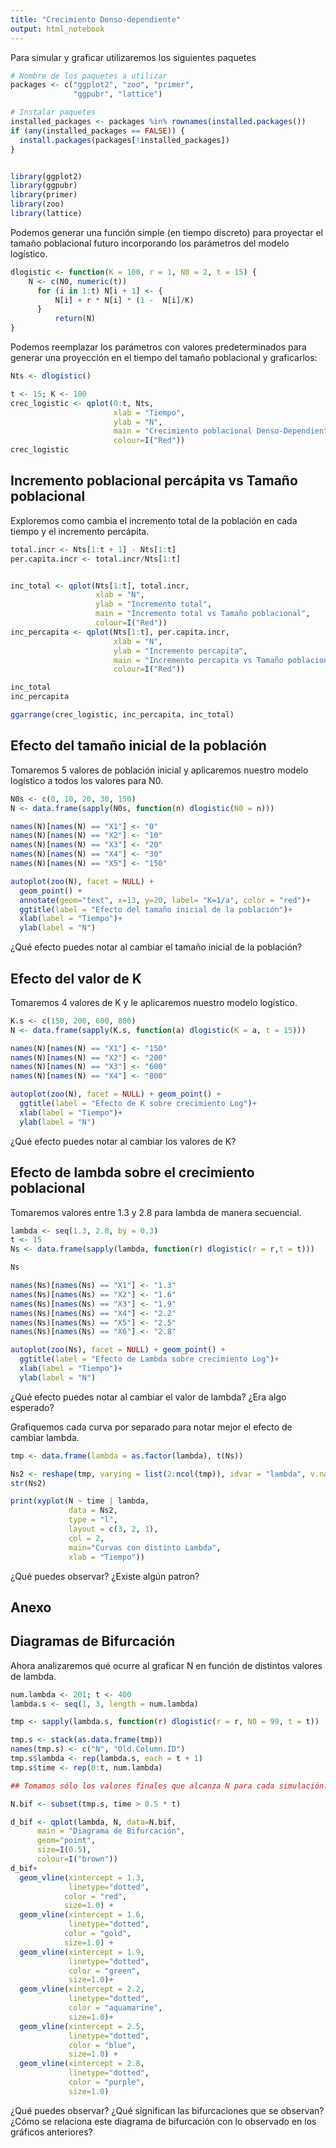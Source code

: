 ```yaml
---
title: "Crecimiento Denso-dependiente"
output: html_notebook
---
```


Para simular y graficar utilizaremos los siguientes paquetes

```r
# Nombre de los paquetes a utilizar
packages <- c("ggplot2", "zoo", "primer",
              "ggpubr", "lattice")

# Instalar paquetes
installed_packages <- packages %in% rownames(installed.packages())
if (any(installed_packages == FALSE)) {
  install.packages(packages[!installed_packages])
}


library(ggplot2)
library(ggpubr)
library(primer)
library(zoo)
library(lattice)
```
Podemos generar una función simple (en tiempo discreto) para proyectar el tamaño poblacional futuro incorporando los parámetros del modelo logístico.

```r
dlogistic <- function(K = 100, r = 1, N0 = 2, t = 15) {
    N <- c(N0, numeric(t))
      for (i in 1:t) N[i + 1] <- {
          N[i] + r * N[i] * (1 -  N[i]/K)
      }
          return(N)
}
```

Podemos reemplazar los parámetros con valores predeterminados para generar una proyección en el tiempo del tamaño poblacional y graficarlos: 

```r
Nts <- dlogistic()

t <- 15; K <- 100
crec_logistic <- qplot(0:t, Nts, 
                       xlab = "Tiempo", 
                       ylab = "N",
                       main = "Crecimiento poblacional Denso-Dependiente", 
                       colour=I("Red"))
crec_logistic
```

## Incremento poblacional percápita vs Tamaño poblacional
Exploremos como cambia el incremento total de la población en cada tiempo y el incremento percápita.

```r
total.incr <- Nts[1:t + 1] - Nts[1:t]
per.capita.incr <- total.incr/Nts[1:t]


inc_total <- qplot(Nts[1:t], total.incr,
                   xlab = "N",
                   ylab = "Incremento total",
                   main = "Incremento total vs Tamaño poblacional",
                   colour=I("Red"))
inc_percapita <- qplot(Nts[1:t], per.capita.incr,
                       xlab = "N",
                       ylab = "Incremento percapita",
                       main = "Incremento percapita vs Tamaño poblacional",
                       colour=I("Red"))

inc_total
inc_percapita

ggarrange(crec_logistic, inc_percapita, inc_total)
```

## Efecto del tamaño inicial de la población

Tomaremos 5 valores de población inicial y aplicaremos nuestro modelo logístico a todos los valores para N0.

```r
N0s <- c(0, 10, 20, 30, 150)
N <- data.frame(sapply(N0s, function(n) dlogistic(N0 = n)))

names(N)[names(N) == "X1"] <- "0"
names(N)[names(N) == "X2"] <- "10"
names(N)[names(N) == "X3"] <- "20"
names(N)[names(N) == "X4"] <- "30"
names(N)[names(N) == "X5"] <- "150"

autoplot(zoo(N), facet = NULL) + 
  geom_point() + 
  annotate(geom="text", x=13, y=20, label= "K=1/a", color = "red")+
  ggtitle(label = "Efecto del tamaño inicial de la población")+
  xlab(label = "Tiempo")+
  ylab(label = "N")
```

¿Qué efecto puedes notar al cambiar el tamaño inicial de la población?


## Efecto del valor de K

Tomaremos 4 valores de K y le aplicaremos nuestro modelo logístico.

```r
K.s <- c(150, 200, 600, 800)
N <- data.frame(sapply(K.s, function(a) dlogistic(K = a, t = 15)))

names(N)[names(N) == "X1"] <- "150"
names(N)[names(N) == "X2"] <- "200"
names(N)[names(N) == "X3"] <- "600"
names(N)[names(N) == "X4"] <- "800"

autoplot(zoo(N), facet = NULL) + geom_point() + 
  ggtitle(label = "Efecto de K sobre crecimiento Log")+
  xlab(label = "Tiempo")+
  ylab(label = "N")
```

¿Qué efecto puedes notar al cambiar los valores de K?

## Efecto de lambda sobre el crecimiento poblacional

Tomaremos valores entre 1.3 y 2.8 para lambda de manera secuencial.

```r
lambda <- seq(1.3, 2.8, by = 0.3)
t <- 15
Ns <- data.frame(sapply(lambda, function(r) dlogistic(r = r,t = t)))

Ns

names(Ns)[names(Ns) == "X1"] <- "1.3"
names(Ns)[names(Ns) == "X2"] <- "1.6"
names(Ns)[names(Ns) == "X3"] <- "1.9"
names(Ns)[names(Ns) == "X4"] <- "2.2"
names(Ns)[names(Ns) == "X5"] <- "2.5"
names(Ns)[names(Ns) == "X6"] <- "2.8"

autoplot(zoo(Ns), facet = NULL) + geom_point() + 
  ggtitle(label = "Efecto de Lambda sobre crecimiento Log")+
  xlab(label = "Tiempo")+
  ylab(label = "N")
```

¿Qué efecto puedes notar al cambiar el valor de lambda? ¿Era algo esperado?

Grafiquemos cada curva por separado para notar mejor el efecto de cambiar lambda.

```r
tmp <- data.frame(lambda = as.factor(lambda), t(Ns))

Ns2 <- reshape(tmp, varying = list(2:ncol(tmp)), idvar = "lambda", v.names = "N", direction = "long")
str(Ns2)

print(xyplot(N ~ time | lambda, 
             data = Ns2, 
             type = "l", 
             layout = c(3, 2, 1), 
             col = 2,
             main="Curvas con distinto Lambda",
             xlab = "Tiempo"))
```

¿Qué puedes observar? ¿Existe algún patron?


## Anexo

## Diagramas de Bifurcación

Ahora analizaremos qué ocurre al graficar N en función de distintos valores de lambda.

```r
num.lambda <- 201; t <- 400
lambda.s <- seq(1, 3, length = num.lambda)

tmp <- sapply(lambda.s, function(r) dlogistic(r = r, N0 = 99, t = t))

tmp.s <- stack(as.data.frame(tmp))
names(tmp.s) <- c("N", "Old.Column.ID")
tmp.s$lambda <- rep(lambda.s, each = t + 1)
tmp.s$time <- rep(0:t, num.lambda)

## Tomamos sólo los valores finales que alcanza N para cada simulación.

N.bif <- subset(tmp.s, time > 0.5 * t)

d_bif <- qplot(lambda, N, data=N.bif,
      main = "Diagrama de Bifurcación",
      geom="point",
      size=I(0.5),
      colour=I("brown"))
d_bif+
  geom_vline(xintercept = 1.3, 
             linetype="dotted", 
            color = "red", 
            size=1.0) +
  geom_vline(xintercept = 1.6, 
             linetype="dotted", 
            color = "gold", 
            size=1.0) + 
  geom_vline(xintercept = 1.9, 
             linetype="dotted", 
             color = "green", 
             size=1.0)+ 
  geom_vline(xintercept = 2.2, 
             linetype="dotted", 
             color = "aquamarine", 
             size=1.0)+ 
  geom_vline(xintercept = 2.5, 
             linetype="dotted", 
             color = "blue", 
             size=1.0) + 
  geom_vline(xintercept = 2.8, 
             linetype="dotted", 
             color = "purple", 
             size=1.0)

```

¿Qué puedes observar? ¿Qué significan las bifurcaciones que se observan? ¿Cómo se relaciona este diagrama de bifurcación con lo observado en los gráficos anteriores?
